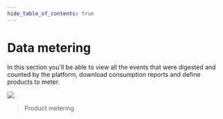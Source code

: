 ```yaml
---
hide_table_of_contents: true
---
```


# Data metering

In this section you'll be able to view all the events that were digested and counted by the platform, download consumption reports and define products to meter.


![](../../static/img/product/data-metering-example.png)

> Product metering  